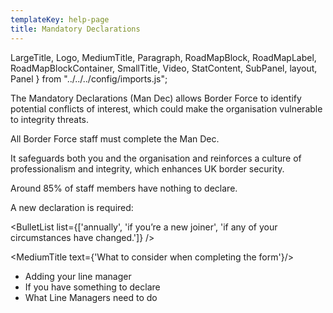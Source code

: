 ```yaml
---
templateKey: help-page
title: Mandatory Declarations
---
```

LargeTitle, Logo, MediumTitle, Paragraph, RoadMapBlock, RoadMapLabel, RoadMapBlockContainer, SmallTitle, Video, StatContent,
SubPanel, layout, Panel } from "../../../config/imports.js";

The Mandatory Declarations (Man Dec) allows Border Force to identify potential conflicts of interest, which could make the organisation vulnerable to integrity threats.

All Border Force staff must complete the Man Dec.

It safeguards both you and the organisation and reinforces a culture of professionalism and integrity, which enhances UK border security.

Around 85% of staff members have nothing to declare.

A new declaration is required:

<BulletList list={['annually', 'if you’re a new joiner', 'if any of your circumstances have changed.']} />

<MediumTitle text={'What to consider when completing the form'}/>

<ul class="govuk-list govuk-list--bullet">
	<li><Link class="govuk-link" to="/help/mandec/mandec-adding-your-line-manager/">Adding your line manager</Link></li>
	<li><Link class="govuk-link" to="/help/mandec/mandec-something-to-declare/">If you have something to declare</Link></li>
	<li><Link class="govuk-link" to="/help/mandec/mandec-what-line-managers-need-to-do/">What Line Managers need to do</Link></li>
</ul>

